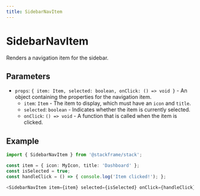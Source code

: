 ```yaml
---
title: SidebarNavItem
---
```


# SidebarNavItem

Renders a navigation item for the sidebar.

## Parameters

- `props`: `{ item: Item, selected: boolean, onClick: () => void }` - An object containing the properties for the navigation item.
  - `item`: `Item` - The item to display, which must have an `icon` and `title`.
  - `selected`: `boolean` - Indicates whether the item is currently selected.
  - `onClick`: `() => void` - A function that is called when the item is clicked.

## Example

```typescript
import { SidebarNavItem } from '@stackframe/stack';

const item = { icon: MyIcon, title: 'Dashboard' };
const isSelected = true;
const handleClick = () => { console.log('Item clicked!'); };

<SidebarNavItem item={item} selected={isSelected} onClick={handleClick} />
```